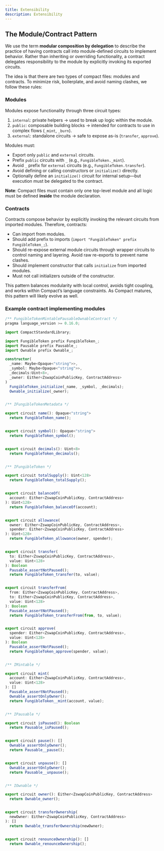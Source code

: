 ```yaml
---
title: Extensibility
description: Extensibility
---
```


## The Module/Contract Pattern

We use the term **modular composition by delegation** to describe the practice of having contracts call into module-defined circuits to implement behavior. Rather than inheriting or overriding functionality, a contract delegates responsibility to the module by explicitly invoking its exported circuits.

The idea is that there are two types of compact files: modules and contracts. To minimize risk, boilerplate, and avoid naming clashes, we follow these rules:

### Modules

Modules expose functionality through three circuit types:

1. `internal`: private helpers → used to break up logic within the module.
2. `public`: composable building blocks → intended for contracts to use in complex flows (`_mint`, `_burn`).
3. `external`: standalone circuits → safe to expose as-is (`transfer`, `approve`).

Modules must:

* Export only `public` and `external` circuits.
* Prefix `public` circuits with `_` (e.g., `FungibleToken._mint`).
* Avoid `_` prefix for `external` circuits (e.g., `FungibleToken.transfer`).
* Avoid defining or calling constructors or `initialize()` directly.
* Optionally define an `initialize()` circuit for internal setup—but execution must be delegated to the contract.

**Note**: Compact files must contain only one top-level module and all logic must be defined **inside** the module declaration.

### Contracts

Contracts compose behavior by explicitly invoking the relevant circuits from imported modules. Therefore, contracts:

* Can import from modules.
* Should add prefix to imports (`import "FungibleToken" prefix FungibleToken_;`).
* Should re-expose external module circuits through wrapper circuits to control naming and layering. Avoid raw re-exports to prevent name clashes.
* Should implement constructor that calls `initialize` from imported modules.
* Must not call initializers outside of the constructor.

This pattern balances modularity with local control, avoids tight coupling, and works within Compact’s language constraints. As Compact matures, this pattern will likely evolve as well.

### Example contract implementing modules

```ts
/** FungibleTokenMintablePausableOwnableContract */
pragma language_version >= 0.16.0;

import CompactStandardLibrary;

import FungibleToken prefix FungibleToken_;
import Pausable prefix Pausable_;
import Ownable prefix Ownable_;

constructor(
  _name: Maybe<Opaque<"string">>,
  _symbol: Maybe<Opaque<"string">>,
  _decimals:Uint<8>,
  _owner: Either<ZswapCoinPublicKey, ContractAddress>
)
  FungibleToken_initialize(_name, _symbol, _decimals);
  Ownable_initialize(_owner);


/** IFungibleTokenMetadata */

export circuit name(): Opaque<"string">
  return FungibleToken_name();


export circuit symbol(): Opaque<"string">
  return FungibleToken_symbol();


export circuit decimals(): Uint<8>
  return FungibleToken_decimals();


/** IFungibleToken */

export circuit totalSupply(): Uint<128>
  return FungibleToken_totalSupply();


export circuit balanceOf(
  account: Either<ZswapCoinPublicKey, ContractAddress>
): Uint<128>
  return FungibleToken_balanceOf(account);


export circuit allowance(
  owner: Either<ZswapCoinPublicKey, ContractAddress>,
  spender: Either<ZswapCoinPublicKey, ContractAddress>
): Uint<128>
  return FungibleToken_allowance(owner, spender);


export circuit transfer(
  to: Either<ZswapCoinPublicKey, ContractAddress>,
  value: Uint<128>
): Boolean
  Pausable_assertNotPaused();
  return FungibleToken_transfer(to, value);


export circuit transferFrom(
  from: Either<ZswapCoinPublicKey, ContractAddress>,
  to: Either<ZswapCoinPublicKey, ContractAddress>,
  value: Uint<128>
): Boolean
  Pausable_assertNotPaused();
  return FungibleToken_transferFrom(from, to, value);


export circuit approve(
  spender: Either<ZswapCoinPublicKey, ContractAddress>,
  value: Uint<128>
): Boolean
  Pausable_assertNotPaused();
  return FungibleToken_approve(spender, value);


/** IMintable */

export circuit mint(
  account: Either<ZswapCoinPublicKey, ContractAddress>,
  value: Uint<128>
): []
  Pausable_assertNotPaused();
  Ownable_assertOnlyOwner();
  return FungibleToken__mint(account, value);


/** IPausable */

export circuit isPaused(): Boolean
  return Pausable_isPaused();


export circuit pause(): []
  Ownable_assertOnlyOwner();
  return Pausable__pause();


export circuit unpause(): []
  Ownable_assertOnlyOwner();
  return Pausable__unpause();


/** IOwnable */

export circuit owner(): Either<ZswapCoinPublicKey, ContractAddress>
  return Ownable_owner();


export circuit transferOwnership(
  newOwner: Either<ZswapCoinPublicKey, ContractAddress>
): []
  return Ownable_transferOwnership(newOwner);


export circuit renounceOwnership(): []
  return Ownable_renounceOwnership();

```
